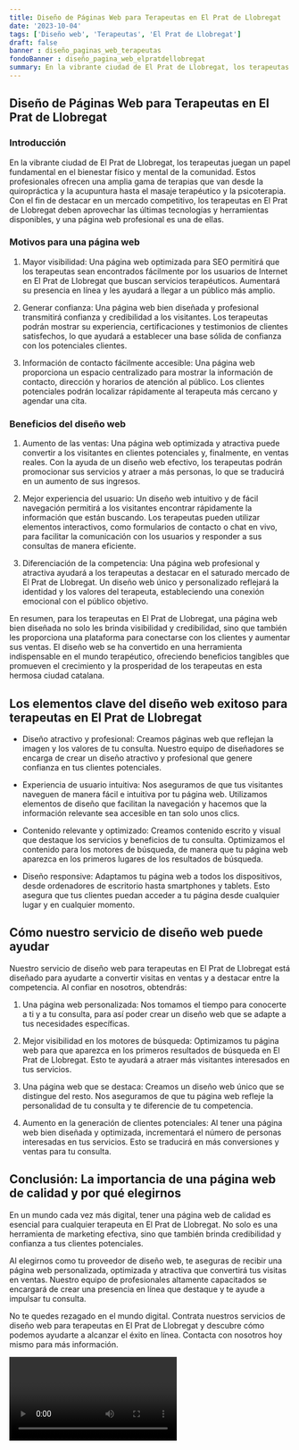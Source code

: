 ```yaml
---
title: Diseño de Páginas Web para Terapeutas en El Prat de Llobregat
date: '2023-10-04'
tags: ['Diseño web', 'Terapeutas', 'El Prat de Llobregat']
draft: false
banner : diseño_paginas_web_terapeutas
fondoBanner : diseño_pagina_web_elpratdellobregat
summary: En la vibrante ciudad de El Prat de Llobregat, los terapeutas juegan un papel fundamental en el bienestar físico y mental de la comunidad. Estos profesionales ofrecen una amplia gama de terapias que van desde la quiropráctica y la acupuntura hasta el masaje terapéutico y la psicoterapia. Con el fin de destacar en un mercado competitivo, los terapeutas en El Prat de Llobregat deben aprovechar las últimas tecnologías y herramientas disponibles, y una página web profesional es una de ellas.
---
```


## Diseño de Páginas Web para Terapeutas en El Prat de Llobregat

### Introducción

En la vibrante ciudad de El Prat de Llobregat, los terapeutas juegan un papel fundamental en el bienestar físico y mental de la comunidad. Estos profesionales ofrecen una amplia gama de terapias que van desde la quiropráctica y la acupuntura hasta el masaje terapéutico y la psicoterapia. Con el fin de destacar en un mercado competitivo, los terapeutas en El Prat de Llobregat deben aprovechar las últimas tecnologías y herramientas disponibles, y una página web profesional es una de ellas.

### Motivos para una página web

1. Mayor visibilidad: Una página web optimizada para SEO permitirá que los terapeutas sean encontrados fácilmente por los usuarios de Internet en El Prat de Llobregat que buscan servicios terapéuticos. Aumentará su presencia en línea y les ayudará a llegar a un público más amplio.

2. Generar confianza: Una página web bien diseñada y profesional transmitirá confianza y credibilidad a los visitantes. Los terapeutas podrán mostrar su experiencia, certificaciones y testimonios de clientes satisfechos, lo que ayudará a establecer una base sólida de confianza con los potenciales clientes.

3. Información de contacto fácilmente accesible: Una página web proporciona un espacio centralizado para mostrar la información de contacto, dirección y horarios de atención al público. Los clientes potenciales podrán localizar rápidamente al terapeuta más cercano y agendar una cita.

### Beneficios del diseño web

1. Aumento de las ventas: Una página web optimizada y atractiva puede convertir a los visitantes en clientes potenciales y, finalmente, en ventas reales. Con la ayuda de un diseño web efectivo, los terapeutas podrán promocionar sus servicios y atraer a más personas, lo que se traducirá en un aumento de sus ingresos.

2. Mejor experiencia del usuario: Un diseño web intuitivo y de fácil navegación permitirá a los visitantes encontrar rápidamente la información que están buscando. Los terapeutas pueden utilizar elementos interactivos, como formularios de contacto o chat en vivo, para facilitar la comunicación con los usuarios y responder a sus consultas de manera eficiente.

3. Diferenciación de la competencia: Una página web profesional y atractiva ayudará a los terapeutas a destacar en el saturado mercado de El Prat de Llobregat. Un diseño web único y personalizado reflejará la identidad y los valores del terapeuta, estableciendo una conexión emocional con el público objetivo.

En resumen, para los terapeutas en El Prat de Llobregat, una página web bien diseñada no solo les brinda visibilidad y credibilidad, sino que también les proporciona una plataforma para conectarse con los clientes y aumentar sus ventas. El diseño web se ha convertido en una herramienta indispensable en el mundo terapéutico, ofreciendo beneficios tangibles que promueven el crecimiento y la prosperidad de los terapeutas en esta hermosa ciudad catalana.

<GifSeo />

<Cta />

## Los elementos clave del diseño web exitoso para terapeutas en El Prat de Llobregat

- Diseño atractivo y profesional: Creamos páginas web que reflejan la imagen y los valores de tu consulta. Nuestro equipo de diseñadores se encarga de crear un diseño atractivo y profesional que genere confianza en tus clientes potenciales.

- Experiencia de usuario intuitiva: Nos aseguramos de que tus visitantes naveguen de manera fácil e intuitiva por tu página web. Utilizamos elementos de diseño que facilitan la navegación y hacemos que la información relevante sea accesible en tan solo unos clics.

- Contenido relevante y optimizado: Creamos contenido escrito y visual que destaque los servicios y beneficios de tu consulta. Optimizamos el contenido para los motores de búsqueda, de manera que tu página web aparezca en los primeros lugares de los resultados de búsqueda.

- Diseño responsive: Adaptamos tu página web a todos los dispositivos, desde ordenadores de escritorio hasta smartphones y tablets. Esto asegura que tus clientes puedan acceder a tu página desde cualquier lugar y en cualquier momento.

## Cómo nuestro servicio de diseño web puede ayudar

Nuestro servicio de diseño web para terapeutas en El Prat de Llobregat está diseñado para ayudarte a convertir visitas en ventas y a destacar entre la competencia. Al confiar en nosotros, obtendrás:

1. Una página web personalizada: Nos tomamos el tiempo para conocerte a ti y a tu consulta, para así poder crear un diseño web que se adapte a tus necesidades específicas.

2. Mejor visibilidad en los motores de búsqueda: Optimizamos tu página web para que aparezca en los primeros resultados de búsqueda en El Prat de Llobregat. Esto te ayudará a atraer más visitantes interesados en tus servicios.

3. Una página web que se destaca: Creamos un diseño web único que se distingue del resto. Nos aseguramos de que tu página web refleje la personalidad de tu consulta y te diferencie de tu competencia.

4. Aumento en la generación de clientes potenciales: Al tener una página web bien diseñada y optimizada, incrementará el número de personas interesadas en tus servicios. Esto se traducirá en más conversiones y ventas para tu consulta.

## Conclusión: La importancia de una página web de calidad y por qué elegirnos

En un mundo cada vez más digital, tener una página web de calidad es esencial para cualquier terapeuta en El Prat de Llobregat. No solo es una herramienta de marketing efectiva, sino que también brinda credibilidad y confianza a tus clientes potenciales.

Al elegirnos como tu proveedor de diseño web, te aseguras de recibir una página web personalizada, optimizada y atractiva que convertirá tus visitas en ventas. Nuestro equipo de profesionales altamente capacitados se encargará de crear una presencia en línea que destaque y te ayude a impulsar tu consulta.

No te quedes rezagado en el mundo digital. Contrata nuestros servicios de diseño web para terapeutas en El Prat de Llobregat y descubre cómo podemos ayudarte a alcanzar el éxito en línea. Contacta con nosotros hoy mismo para más información.

<Video />

<CtaBot job='Terapeutas' city='El Prat de Llobregat'/>

<Gmaps query='El Prat de Llobregat+españa+maps' />